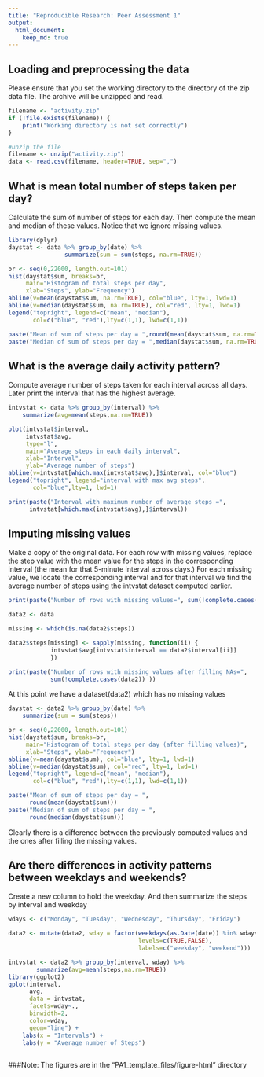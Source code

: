 ```yaml
---
title: "Reproducible Research: Peer Assessment 1"
output: 
  html_document:
    keep_md: true
---
```



## Loading and preprocessing the data  
Please ensure that you set the working directory to the directory of the zip data file. The archive will be unzipped and read.
```r
filename <- "activity.zip"
if (!file.exists(filename)) {
    print("Working directory is not set correctly")
}

#unzip the file
filename <- unzip("activity.zip")
data <- read.csv(filename, header=TRUE, sep=",")
```


## What is mean total number of steps taken per day?

Calculate the sum of number of steps for each day. Then compute the mean and median of these values. Notice that we ignore missing values.

```r
library(dplyr)
daystat <- data %>% group_by(date) %>% 
                summarize(sum = sum(steps, na.rm=TRUE))

br <- seq(0,22000, length.out=101)
hist(daystat$sum, breaks=br, 
     main="Histogram of total steps per day", 
     xlab="Steps", ylab="Frequency")
abline(v=mean(daystat$sum, na.rm=TRUE), col="blue", lty=1, lwd=1)
abline(v=median(daystat$sum, na.rm=TRUE), col="red", lty=1, lwd=1)
legend("topright", legend=c("mean", "median"),
       col=c("blue", "red"),lty=c(1,1), lwd=c(1,1))

paste("Mean of sum of steps per day = ",round(mean(daystat$sum, na.rm=TRUE)))
paste("Median of sum of steps per day = ",median(daystat$sum, na.rm=TRUE))
```


## What is the average daily activity pattern?
Compute average number of steps taken for each interval across all days. Later print the interval that has the highest average.
```r
intvstat <- data %>% group_by(interval) %>% 
    summarize(avg=mean(steps,na.rm=TRUE))

plot(intvstat$interval, 
     intvstat$avg, 
     type="l",
     main="Average steps in each daily interval",
     xlab="Interval",
     ylab="Average number of steps")
abline(v=intvstat[which.max(intvstat$avg),]$interval, col="blue")
legend("topright", legend="interval with max avg steps",
       col="blue",lty=1, lwd=1)

print(paste("Interval with maximum number of average steps =", 
      intvstat[which.max(intvstat$avg),]$interval))
```


## Imputing missing values

Make a copy of the original data. For each row with missing values, replace the step value with the mean value for the steps in the corresponding interval (the mean for that 5-minute interval across days.) For each missing value, we locate the corresponding interval and for that interval we find the average number of steps using the intvstat dataset computed earlier.

```r

print(paste("Number of rows with missing values=", sum(!complete.cases(data))))

data2 <- data

missing <- which(is.na(data2$steps))

data2$steps[missing] <- sapply(missing, function(ii) {
            intvstat$avg[intvstat$interval == data2$interval[ii]]
            })

print(paste("Number of rows with missing values after filling NAs=", 
            sum(!complete.cases(data2)) ))
```
At this point we have a dataset(data2) which has no missing values

```r
daystat <- data2 %>% group_by(date) %>% 
    summarize(sum = sum(steps))

br <- seq(0,22000, length.out=101)
hist(daystat$sum, breaks=br,
     main="Histogram of total steps per day (after filling values)", 
     xlab="Steps", ylab="Frequency")
abline(v=mean(daystat$sum), col="blue", lty=1, lwd=1)
abline(v=median(daystat$sum), col="red", lty=1, lwd=1)
legend("topright", legend=c("mean", "median"),
       col=c("blue", "red"),lty=c(1,1), lwd=c(1,1))

paste("Mean of sum of steps per day = ",
      round(mean(daystat$sum)))
paste("Median of sum of steps per day = ",
      round(median(daystat$sum)))
```

Clearly there is a difference between the previously computed values and the ones after filling the missing values.

## Are there differences in activity patterns between weekdays and weekends?

Create a new column to hold the weekday. And then summarize the steps by interval and weekday

```r
wdays <- c("Monday", "Tuesday", "Wednesday", "Thursday", "Friday")

data2 <- mutate(data2, wday = factor(weekdays(as.Date(date)) %in% wdays, 
                                     levels=c(TRUE,FALSE),
                                     labels=c("weekday", "weekend")))

intvstat <- data2 %>% group_by(interval, wday) %>% 
        summarize(avg=mean(steps,na.rm=TRUE))
library(ggplot2)
qplot(interval, 
      avg, 
      data = intvstat, 
      facets=wday~.,
      binwidth=2,
      color=wday,
      geom="line") +
    labs(x = "Intervals") +
    labs(y = "Average number of Steps") 
      
```

###Note: The figures are in the "PA1_template_files/figure-html" directory

  
  
